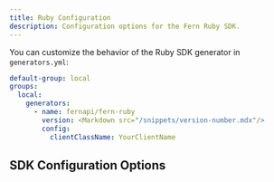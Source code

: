 ```yaml
---
title: Ruby Configuration
description: Configuration options for the Fern Ruby SDK.
---
```


You can customize the behavior of the Ruby SDK generator in `generators.yml`:

```yaml {7-8}
default-group: local
groups:
  local:
    generators:
      - name: fernapi/fern-ruby
        version: <Markdown src="/snippets/version-number.mdx"/>
        config:
          clientClassName: YourClientName
```

## SDK Configuration Options

<ParamField path="clientClassName" type="string" required={false} toc={true}>
</ParamField>

<ParamField path="defaultTimeoutInSeconds" type="number | 'infinity'" required={false} toc={true}>
</ParamField>

<ParamField path="extraDependencies" type="ExtraDependenciesSchema" required={false} toc={true}>
</ParamField>

<ParamField path="extraDevDependencies" type="ExtraDependenciesSchema" required={false} toc={true}>
</ParamField>

<ParamField path="flattenModuleStructure" type="boolean" default="false" required={false} toc={true}>
</ParamField>

<ParamField path="useProvidedDefaults" type="boolean" required={false} toc={true}>
</ParamField>